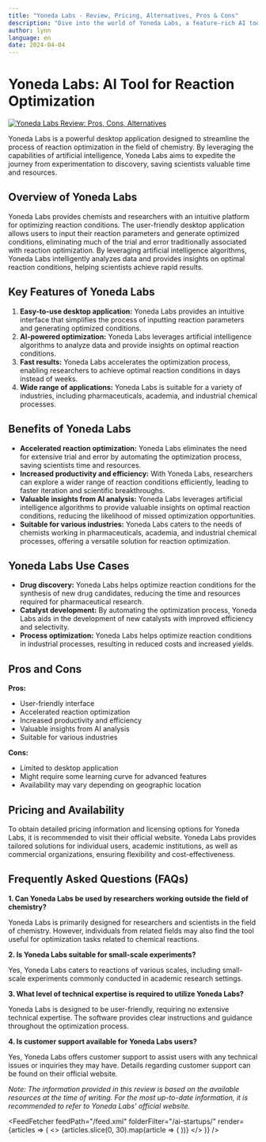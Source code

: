 ```yaml
---
title: "Yoneda Labs - Review, Pricing, Alternatives, Pros & Cons"
description: "Dive into the world of Yoneda Labs, a feature-rich AI tool. Learn about its features, pricing, and how it's making an impact. Don't miss out!"
author: lynn
language: en
date: 2024-04-04
---
```

        
# Yoneda Labs: AI Tool for Reaction Optimization


<BlogHeader />


[![Yoneda Labs Review: Pros, Cons, Alternatives](/ai-startups/yoneda-labs.png)](https://www.yonedalabs.com/)



Yoneda Labs is a powerful desktop application designed to streamline the process of reaction optimization in the field of chemistry. By leveraging the capabilities of artificial intelligence, Yoneda Labs aims to expedite the journey from experimentation to discovery, saving scientists valuable time and resources.

## Overview of Yoneda Labs

Yoneda Labs provides chemists and researchers with an intuitive platform for optimizing reaction conditions. The user-friendly desktop application allows users to input their reaction parameters and generate optimized conditions, eliminating much of the trial and error traditionally associated with reaction optimization. By leveraging artificial intelligence algorithms, Yoneda Labs intelligently analyzes data and provides insights on optimal reaction conditions, helping scientists achieve rapid results.

## Key Features of Yoneda Labs

1. **Easy-to-use desktop application:** Yoneda Labs provides an intuitive interface that simplifies the process of inputting reaction parameters and generating optimized conditions.
2. **AI-powered optimization:** Yoneda Labs leverages artificial intelligence algorithms to analyze data and provide insights on optimal reaction conditions.
3. **Fast results:** Yoneda Labs accelerates the optimization process, enabling researchers to achieve optimal reaction conditions in days instead of weeks.
4. **Wide range of applications:** Yoneda Labs is suitable for a variety of industries, including pharmaceuticals, academia, and industrial chemical processes.

## Benefits of Yoneda Labs

- **Accelerated reaction optimization:** Yoneda Labs eliminates the need for extensive trial and error by automating the optimization process, saving scientists time and resources.
- **Increased productivity and efficiency:** With Yoneda Labs, researchers can explore a wider range of reaction conditions efficiently, leading to faster iteration and scientific breakthroughs.
- **Valuable insights from AI analysis:** Yoneda Labs leverages artificial intelligence algorithms to provide valuable insights on optimal reaction conditions, reducing the likelihood of missed optimization opportunities.
- **Suitable for various industries:** Yoneda Labs caters to the needs of chemists working in pharmaceuticals, academia, and industrial chemical processes, offering a versatile solution for reaction optimization.

## Yoneda Labs Use Cases

- **Drug discovery:** Yoneda Labs helps optimize reaction conditions for the synthesis of new drug candidates, reducing the time and resources required for pharmaceutical research.
- **Catalyst development:** By automating the optimization process, Yoneda Labs aids in the development of new catalysts with improved efficiency and selectivity.
- **Process optimization:** Yoneda Labs helps optimize reaction conditions in industrial processes, resulting in reduced costs and increased yields.

## Pros and Cons

**Pros:**

- User-friendly interface
- Accelerated reaction optimization
- Increased productivity and efficiency
- Valuable insights from AI analysis
- Suitable for various industries

**Cons:**

- Limited to desktop application
- Might require some learning curve for advanced features
- Availability may vary depending on geographic location

## Pricing and Availability

To obtain detailed pricing information and licensing options for Yoneda Labs, it is recommended to visit their official website. Yoneda Labs provides tailored solutions for individual users, academic institutions, as well as commercial organizations, ensuring flexibility and cost-effectiveness.

## Frequently Asked Questions (FAQs)

**1. Can Yoneda Labs be used by researchers working outside the field of chemistry?**

Yoneda Labs is primarily designed for researchers and scientists in the field of chemistry. However, individuals from related fields may also find the tool useful for optimization tasks related to chemical reactions.

**2. Is Yoneda Labs suitable for small-scale experiments?**

Yes, Yoneda Labs caters to reactions of various scales, including small-scale experiments commonly conducted in academic research settings.

**3. What level of technical expertise is required to utilize Yoneda Labs?**

Yoneda Labs is designed to be user-friendly, requiring no extensive technical expertise. The software provides clear instructions and guidance throughout the optimization process.

**4. Is customer support available for Yoneda Labs users?**

Yes, Yoneda Labs offers customer support to assist users with any technical issues or inquiries they may have. Details regarding customer support can be found on their official website.

*Note: The information provided in this review is based on the available resources at the time of writing. For the most up-to-date information, it is recommended to refer to Yoneda Labs' official website.*


<AdComponent />


<FeedFetcher feedPath="/feed.xml" folderFilter="/ai-startups/" render={articles => (
    <>
        <Cards>
            {articles.slice(0, 30).map(article => (
                <Card key={article.link} title={article.title} href={article.link} />
            ))}
        </Cards>
    </>
)} />

